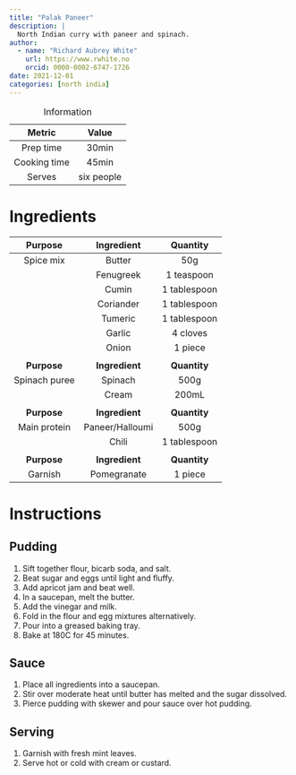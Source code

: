```yaml
---
title: "Palak Paneer"
description: |
  North Indian curry with paneer and spinach.
author:
  - name: "Richard Aubrey White"
    url: https://www.rwhite.no
    orcid: 0000-0002-6747-1726
date: 2021-12-01
categories: [north india]
---
```


|    Metric    |   Value    |
|:------------:|:----------:|
|  Prep time   |   30min    |
| Cooking time |   45min    |
|    Serves    | six people |

: Information

# Ingredients

|  **Purpose**  | **Ingredient**  | **Quantity** |
|:-------------:|:---------------:|:------------:|
|   Spice mix   |     Butter      |     50g      |
|               |    Fenugreek    |  1 teaspoon  |
|               |      Cumin      | 1 tablespoon |
|               |    Coriander    | 1 tablespoon |
|               |     Tumeric     | 1 tablespoon |
|               |     Garlic      |   4 cloves   |
|               |      Onion      |   1 piece    |
|               |                 |              |
|  **Purpose**  | **Ingredient**  | **Quantity** |
| Spinach puree |     Spinach     |     500g     |
|               |      Cream      |    200mL     |
|               |                 |              |
|  **Purpose**  | **Ingredient**  | **Quantity** |
| Main protein  | Paneer/Halloumi |     500g     |
|               |      Chili      | 1 tablespoon |
|               |                 |              |
|  **Purpose**  | **Ingredient**  | **Quantity** |
|    Garnish    |   Pomegranate   |   1 piece    |

# Instructions

## Pudding

1.  Sift together flour, bicarb soda, and salt.
2.  Beat sugar and eggs until light and fluffy.
3.  Add apricot jam and beat well.
4.  In a saucepan, melt the butter.
5.  Add the vinegar and milk.
6.  Fold in the flour and egg mixtures alternatively.
7.  Pour into a greased baking tray.
8.  Bake at 180C for 45 minutes.

## Sauce

1.  Place all ingredients into a saucepan.
2.  Stir over moderate heat until butter has melted and the sugar dissolved.
3.  Pierce pudding with skewer and pour sauce over hot pudding.

## Serving

1.  Garnish with fresh mint leaves.
2.  Serve hot or cold with cream or custard.
